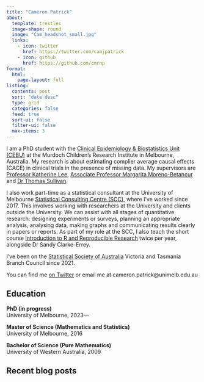 ```yaml
---
title: "Cameron Patrick"
about:
  template: trestles
  image-shape: round
  image: "Cam_headshot_small.jpg"
  links:
    - icon: twitter
      href: https://twitter.com/camjpatrick
    - icon: github
      href: https://github.com/cmrnp
format:
  html:
    page-layout: full
listing:
  contents: post
  sort: "date desc"
  type: grid
  categories: false
  feed: true
  sort-ui: false
  filter-ui: false
  max-items: 3
---
```


I am a PhD student with the [Clinical Epidemiology & Biostatistics Unit (CEBU)](https://www.mcri.edu.au/research/research-areas/population-health/clinical-epidemiology-biostatistics-cebu) at the Murdoch Children's Research Institute in Melbourne, Australia. My research is about estimating complier average causal effects (CACE) in clinical trials in the presence of missing data. My supervisors are [Professor Katherine Lee](https://www.mcri.edu.au/researcher-details/katherine-lee), [Associate Professor Margarita Moreno-Betancur](https://www.mcri.edu.au/researcher-details/margarita-moreno-betancur) and [Dr Thomas Sullivan](https://research.sahmri.org.au/en/persons/thomas-sullivan).

I also work part-time as a statistical consultant at the University of Melbourne [Statistical Consulting Centre (SCC)](https://scc.ms.unimelb.edu.au/), where I've worked since 2017. This involves working with researchers at the University and clients outside the University. We can assist with all stages of quantitative research: designing experiments or surveys, planning an appropriate analysis, analysing data, making graphs and communicating results clearly in papers or reports. As part of my role at the SCC, I also teach the short course [Introduction to R and Reproducible Research](https://scc.ms.unimelb.edu.au/statistics-courses/course-listing/research-and-r) twice per year, alongside Dr Sandy Clarke-Errey.

I've been on the [Statistical Society of Australia](https://statsoc.org.au/) Victoria and Tasmania Branch Council since 2021.

You can find me [on Twitter](https://twitter.com/camjpatrick) or email me at cameron.patrick@unimelb.edu.au

## Education

**PhD (in progress)**<br>
University of Melbourne, 2023---<br>

**Master of Science (Mathematics and Statistics)**<br>
University of Melbourne, 2016

**Bachelor of Science (Pure Mathematics)**<br>
University of Western Australia, 2009

## Recent blog posts
